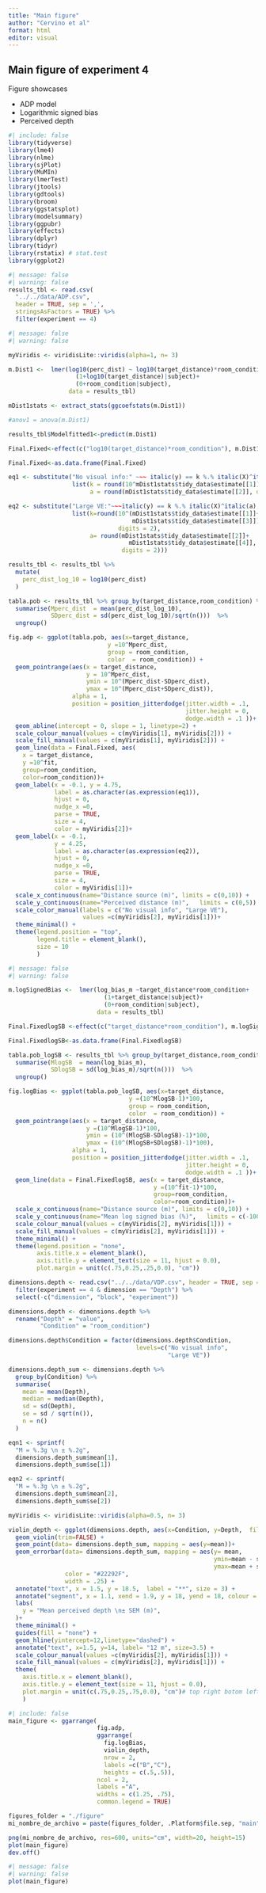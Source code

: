 ```yaml
---
title: "Main figure"
author: "Cervino et al"
format: html
editor: visual
---
```


## Main figure of experiment 4

Figure showcases

-   ADP model
-   Logarithmic signed bias
-   Perceived depth

```r
#| include: false
library(tidyverse)
library(lme4)
library(nlme)
library(sjPlot)
library(MuMIn)
library(lmerTest)
library(jtools)
library(gdtools)
library(broom)
library(ggstatsplot)
library(modelsummary)
library(ggpubr)
library(effects)
library(dplyr)
library(tidyr)
library(rstatix) # stat.test
library(ggplot2)

```

```r
#| message: false
#| warning: false
results_tbl <- read.csv(
  "../../data/ADP.csv", 
  header = TRUE, sep = ',',
  stringsAsFactors = TRUE) %>%
  filter(experiment == 4)
```

```r
#| message: false
#| warning: false

myViridis <- viridisLite::viridis(alpha=1, n= 3)

m.Dist1 <-  lmer(log10(perc_dist) ~ log10(target_distance)*room_condition +
                   (1+log10(target_distance)|subject)+
                   (0+room_condition|subject),
                 data = results_tbl) 

mDist1stats <- extract_stats(ggcoefstats(m.Dist1))

#anov1 = anova(m.Dist1)

results_tbl$Modelfitted1<-predict(m.Dist1)

Final.Fixed<-effect(c("log10(target_distance)*room_condition"), m.Dist1)

Final.Fixed<-as.data.frame(Final.Fixed)

eq1 <- substitute("No visual info:" ~~~ italic(y) == k %.% italic(X)^italic(a),
                  list(k = round(10^mDist1stats$tidy_data$estimate[[1]],digits = 2),
                       a = round(mDist1stats$tidy_data$estimate[[2]], digits = 2)))

eq2 <- substitute("Large VE:"~~~italic(y) == k %.% italic(X)^italic(a),
                  list(k=round(10^(mDist1stats$tidy_data$estimate[[1]]+
                                   mDist1stats$tidy_data$estimate[[3]]), 
                               digits = 2),
                       a= round(mDist1stats$tidy_data$estimate[[2]]+
                                  mDist1stats$tidy_data$estimate[[4]], 
                                digits = 2)))

results_tbl <- results_tbl %>%
  mutate(
    perc_dist_log_10 = log10(perc_dist)
  )

tabla.pob <- results_tbl %>% group_by(target_distance,room_condition) %>%
  summarise(Mperc_dist  = mean(perc_dist_log_10),
            SDperc_dist = sd(perc_dist_log_10)/sqrt(n()))  %>%
  ungroup()

fig.adp <- ggplot(tabla.pob, aes(x=target_distance, 
                            y =10^Mperc_dist, 
                            group = room_condition, 
                            color  = room_condition)) +
  geom_pointrange(aes(x = target_distance, 
                      y = 10^Mperc_dist, 
                      ymin = 10^(Mperc_dist-SDperc_dist), 
                      ymax = 10^(Mperc_dist+SDperc_dist)),
                  alpha = 1,
                  position = position_jitterdodge(jitter.width = .1,
                                                  jitter.height = 0,
                                                  dodge.width = .1 ))+
  geom_abline(intercept = 0, slope = 1, linetype=2) +
  scale_colour_manual(values = c(myViridis[1], myViridis[2])) +
  scale_fill_manual(values = c(myViridis[1], myViridis[2])) +
  geom_line(data = Final.Fixed, aes(
    x = target_distance, 
    y =10^fit, 
    group=room_condition, 
    color=room_condition))+
  geom_label(x = -0.1, y = 4.75, 
             label = as.character(as.expression(eq1)), 
             hjust = 0, 
             nudge_x =0, 
             parse = TRUE, 
             size = 4, 
             color = myViridis[2])+
  geom_label(x = -0.1, 
             y = 4.25, 
             label = as.character(as.expression(eq2)), 
             hjust = 0, 
             nudge_x =0,
             parse = TRUE, 
             size = 4, 
             color = myViridis[1])+
  scale_x_continuous(name="Distance source (m)", limits = c(0,10)) +
  scale_y_continuous(name="Perceived distance (m)",   limits = c(0,5)) +
  scale_color_manual(labels = c("No visual info", "Large VE"), 
                     values =c(myViridis[2], myViridis[1]))+
  theme_minimal() +
  theme(legend.position = "top",
        legend.title = element_blank(),
        size = 10
        ) 
```

```r
#| message: false
#| warning: false

m.logSignedBias <-  lmer(log_bias_m ~target_distance*room_condition+
                           (1+target_distance|subject)+
                           (0+room_condition|subject),
                         data = results_tbl)

Final.FixedlogSB <-effect(c("target_distance*room_condition"), m.logSignedBias)

Final.FixedlogSB<-as.data.frame(Final.FixedlogSB)

tabla.pob_logSB <- results_tbl %>% group_by(target_distance,room_condition) %>%
  summarise(MlogSB  = mean(log_bias_m),
            SDlogSB = sd(log_bias_m)/sqrt(n()))  %>%
  ungroup()

fig.logBias <- ggplot(tabla.pob_logSB, aes(x=target_distance, 
                                  y =(10^MlogSB-1)*100,
                                  group = room_condition, 
                                  color  = room_condition)) +
  geom_pointrange(aes(x = target_distance, 
                      y =(10^MlogSB-1)*100, 
                      ymin = (10^(MlogSB-SDlogSB)-1)*100, 
                      ymax = (10^(MlogSB+SDlogSB)-1)*100),
                  alpha = 1,
                  position = position_jitterdodge(jitter.width = .1,
                                                  jitter.height = 0,
                                                  dodge.width = .1 ))+
  geom_line(data = Final.FixedlogSB, aes(x = target_distance, 
                                         y =(10^fit-1)*100, 
                                         group=room_condition, 
                                         color=room_condition))+
  scale_x_continuous(name="Distance source (m)", limits = c(0,10)) +
  scale_y_continuous(name="Mean log signed bias (%)",   limits = c(-100,0)) +
  scale_colour_manual(values = c(myViridis[2], myViridis[1])) + 
  scale_fill_manual(values = c(myViridis[2], myViridis[1])) + 
  theme_minimal() +
  theme(legend.position = "none",
        axis.title.x = element_blank(),
        axis.title.y = element_text(size = 11, hjust = 0.0),
        plot.margin = unit(c(.75,0.25,.25,0.0), "cm"))

```

```r

dimensions.depth <- read.csv("../../data/VDP.csv", header = TRUE, sep = ',', stringsAsFactors = TRUE) %>%
  filter(experiment == 4 & dimension == "Depth") %>%
  select(-c("dimension", "block", "experiment"))

dimensions.depth <- dimensions.depth %>%
  rename("Depth" = "value",
         "Condition" = "room_condition")

dimensions.depth$Condition = factor(dimensions.depth$Condition, 
                                    levels=c("No visual info", 
                                             "Large VE"))

dimensions.depth_sum <- dimensions.depth %>%
  group_by(Condition) %>%
  summarise(
    mean = mean(Depth),
    median = median(Depth),
    sd = sd(Depth),
    se = sd / sqrt(n()),
    n = n()
  )

eqn1 <- sprintf(
  "M = %.3g \n ± %.2g",
  dimensions.depth_sum$mean[1],
  dimensions.depth_sum$se[1])

eqn2 <- sprintf(
  "M = %.3g \n ± %.2g",
  dimensions.depth_sum$mean[2],
  dimensions.depth_sum$se[2])

myViridis <- viridisLite::viridis(alpha=0.5, n= 3)

violin_depth <- ggplot(dimensions.depth, aes(x=Condition, y=Depth,  fill=Condition)) +
  geom_violin(trim=FALSE) +
  geom_point(data= dimensions.depth_sum, mapping = aes(y=mean))+
  geom_errorbar(data= dimensions.depth_sum, mapping = aes(y= mean, 
                                                          ymin=mean - se,
                                                          ymax=mean + se),
                color = "#22292F",
                width = .25) +
  annotate("text", x = 1.5, y = 18.5,  label = "**", size = 3) +
  annotate("segment", x = 1.1, xend = 1.9, y = 18, yend = 18, colour = "black", size=.5, alpha=1,)+
  labs(
    y = "Mean perceived depth \n± SEM (m)",
  )+
  theme_minimal() +
  guides(fill = "none") +
  geom_hline(yintercept=12,linetype="dashed") +
  annotate("text", x=1.5, y=14, label= "12 m", size=3.5) +
  scale_colour_manual(values =c(myViridis[2], myViridis[1])) +
  scale_fill_manual(values = c(myViridis[2], myViridis[1])) +
  theme(
    axis.title.x = element_blank(),
    axis.title.y = element_text(size = 11, hjust = 0.0),
    plot.margin = unit(c(.75,0.25,.75,0.0), "cm")# top right botom left
    ) 

```

```r
#| include: false
main_figure <- ggarrange(
                         fig.adp,
                         ggarrange(
                           fig.logBias,
                           violin_depth,
                           nrow = 2, 
                           labels =c("B","C"),
                           heights = c(.5,.5)),
                         ncol = 2, 
                         labels ="A",
                         widths = c(1.25, .75),
                         common.legend = TRUE)

figures_folder = "./figure"
mi_nombre_de_archivo = paste(figures_folder, .Platform$file.sep, "main", ".png", sep = '')

png(mi_nombre_de_archivo, res=600, units="cm", width=20, height=15)
plot(main_figure)
dev.off()
```

```r
#| message: false
#| warning: false
plot(main_figure)
```
